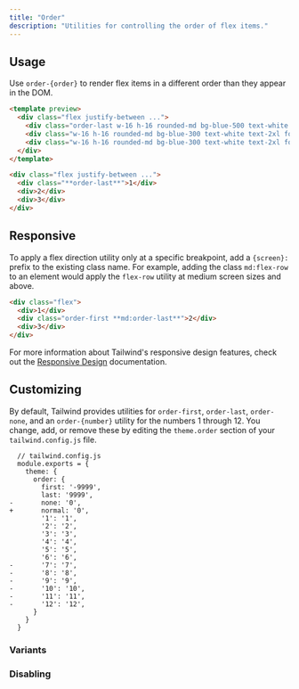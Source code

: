 ```yaml
---
title: "Order"
description: "Utilities for controlling the order of flex items."
---
```




## Usage

Use `order-{order}` to render flex items in a different order than they appear in the DOM.

```html lightBlue
<template preview>
  <div class="flex justify-between ...">
    <div class="order-last w-16 h-16 rounded-md bg-blue-500 text-white text-2xl font-extrabold flex items-center justify-center">1</div>
    <div class="w-16 h-16 rounded-md bg-blue-300 text-white text-2xl font-extrabold flex items-center justify-center">2</div>
    <div class="w-16 h-16 rounded-md bg-blue-300 text-white text-2xl font-extrabold flex items-center justify-center">3</div>
  </div>
</template>

<div class="flex justify-between ...">
  <div class="**order-last**">1</div>
  <div>2</div>
  <div>3</div>
</div>
```


## Responsive

To apply a flex direction utility only at a specific breakpoint, add a `{screen}:` prefix to the existing class name. For example, adding the class `md:flex-row` to an element would apply the `flex-row` utility at medium screen sizes and above.

```html
<div class="flex">
  <div>1</div>
  <div class="order-first **md:order-last**">2</div>
  <div>3</div>
</div>
```

For more information about Tailwind's responsive design features, check out the [Responsive Design](/docs/responsive-design) documentation.

## Customizing

By default, Tailwind provides utilities for `order-first`, `order-last`, `order-none`, and an `order-{number}` utility for the numbers 1 through 12. You change, add, or remove these by editing the `theme.order` section of your `tailwind.config.js` file.

```diff-js
  // tailwind.config.js
  module.exports = {
    theme: {
      order: {
        first: '-9999',
        last: '9999',
-       none: '0',
+       normal: '0',
        '1': '1',
        '2': '2',
        '3': '3',
        '4': '4',
        '5': '5',
        '6': '6',
-       '7': '7',
-       '8': '8',
-       '9': '9',
-       '10': '10',
-       '11': '11',
-       '12': '12',
      }
    }
  }
```

### Variants

<Variants plugin="order" />

### Disabling

<Disabling plugin="order" />

